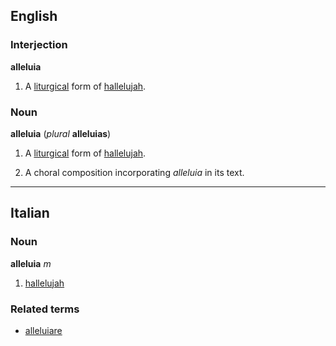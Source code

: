 ==English==
===Interjection===
'''alleluia'''

# A [[liturgical]] form of [[hallelujah]].

===Noun===
'''alleluia''' (''plural'' '''alleluias''')

#A [[liturgical]] form of [[hallelujah]].
# {{music}} A choral composition incorporating ''alleluia'' in its text.

----

==Italian==
===Noun===
'''alleluia''' ''m''

# [[hallelujah]]

===Related terms===
*[[alleluiare]]
